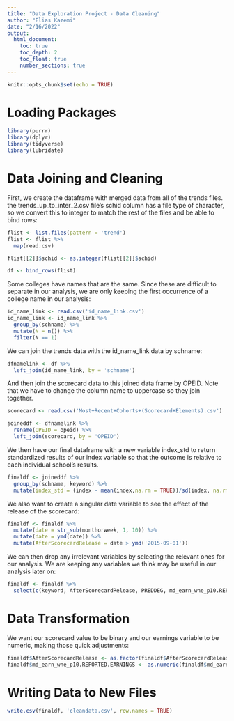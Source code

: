 ---
title: "Data Exploration Project - Data Cleaning"
author: "Elias Kazemi"
date: "2/16/2022"
output: 
  html_document:
    toc: true
    toc_depth: 2
    toc_float: true
    number_sections: true
---

```{r setup, include=FALSE}
knitr::opts_chunk$set(echo = TRUE)
```

# Loading Packages

```{r, message = FALSE}
library(purrr)
library(dplyr)
library(tidyverse)
library(lubridate)
```

# Data Joining and Cleaning

First, we create the dataframe with merged data from all of the trends files. the trends_up_to_inter_2.csv file's schid column has a file type of character, so we convert this to integer to match the rest of the files and be able to bind rows:

```{r}
flist <- list.files(pattern = 'trend')
flist <- flist %>% 
  map(read.csv)

flist[[2]]$schid <- as.integer(flist[[2]]$schid)

df <- bind_rows(flist)
```
Some colleges have names that are the same. Since these are difficult to separate in our analysis, we are only keeping the first occurrence of a college name in our analysis:

```{r}
id_name_link <- read.csv('id_name_link.csv')
id_name_link <- id_name_link %>% 
  group_by(schname) %>% 
  mutate(N = n()) %>% 
  filter(N == 1)
```

We can join the trends data with the id_name_link data by schname:

```{r}
dfnamelink <- df %>% 
  left_join(id_name_link, by = 'schname')
```

And then join the scorecard data to this joined data frame by OPEID. Note that we have to change the column name to uppercase so they join together.

```{r}
scorecard <- read.csv('Most+Recent+Cohorts+(Scorecard+Elements).csv')

joineddf <- dfnamelink %>% 
  rename(OPEID = opeid) %>% 
  left_join(scorecard, by = 'OPEID')
```

We then have our final dataframe with a new variable index_std to return standardized results of our index variable so that the outcome is relative to each individual school's results.

```{r}
finaldf <- joineddf %>%
  group_by(schname, keyword) %>%
  mutate(index_std = (index - mean(index,na.rm = TRUE))/sd(index, na.rm = TRUE))
```

We also want to create a singular date variable to see the effect of the release of the scorecard:

```{r}
finaldf <- finaldf %>%
  mutate(date = str_sub(monthorweek, 1, 10)) %>%
  mutate(date = ymd(date)) %>%
  mutate(AfterScorecardRelease = date > ymd('2015-09-01'))
```

We can then drop any irrelevant variables by selecting the relevant ones for our analysis. We are keeping any variables we think may be useful in our analysis later on:

```{r}
finaldf <- finaldf %>% 
  select(c(keyword, AfterScorecardRelease, PREDDEG, md_earn_wne_p10.REPORTED.EARNINGS, INSTNM, CITY, STABBR, CONTROL, CURROPER, index_std, date))
```

# Data Transformation

We want our scorecard value to be binary and our earnings variable to be numeric, making those quick adjustments:

```{r}
finaldf$AfterScorecardRelease <- as.factor(finaldf$AfterScorecardRelease)
finaldf$md_earn_wne_p10.REPORTED.EARNINGS <- as.numeric(finaldf$md_earn_wne_p10.REPORTED.EARNINGS)
```


# Writing Data to New Files


```{r}
write.csv(finaldf, 'cleandata.csv', row.names = TRUE)
```

